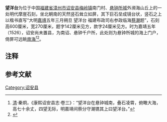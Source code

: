 {{文物保护单位
|名称 = 望洋台
|图片 = [[File:Wangyang_Tai_in_zhaoan_2013-06.JPG|220px]]
|说明 = 望洋台，2013年6月
|级别 = 县级文物保护单位
|省名 = 福建省
|市/县名 = 诏安县
|所在 = 梅岭镇南门村
|坐标 =<!-- 请使用{{Coord}}模板 -->
|分类 = 不详
|时代 = 明
|编号 = 第一批，编号不详
|登录 = 不详
}}
'''望洋台'''为位于中国[[福建省|福建省]][[漳州市|漳州市]][[诏安县|诏安县]][[梅岭镇|梅岭镇]]南门村、[[悬钟所城墙|悬钟所城]]外濒海山丘上的一处明代摩崖石刻，坐北朝南的天然竖石耸立如屏，其下巨石垒成镜台状，竖石之上以楷书直写“大明[[嘉靖|嘉靖]]五年三月朔旦 望洋台 福建布政司右参政临海[[蔡潮|蔡潮]]题”，石刻高600厘米，宽270厘米，题字142厘米见方，款字24厘米见方。时为嘉靖五年（1526），诏安尚未置县，为南诏、悬钟千户所，此处则为悬钟所城的海上门户，倚屏可远眺[[南海|南海]]<ref group="注">[[清|清]]·秦炯，《康熙诏安县志·卷三》：“望洋台在悬钟城南，叠石凌霄，俯瞰大海，高七十余丈，四望无际，明嘉靖间蔡分守潮镌其上曰望洋台。”</ref><ref>{{cite web |url=http://cunwu.cuncun8.com/?ctl=village&act=articleedit&geoCode=74531586&category_code=404750336&id=727175|title=《望洋台》|accessdate=2013-07-14|work=|publisher=世纪之村}}</ref>。
{{Wide image|The South China Sea View from Wangyang Tai 2013-06.jpg|1100px|望洋台所望之南海}}
==注释==
{{reflist|group="注"}}
==参考文献==
{{reflist}}
{{fujian-stub}}
{{DEFAULTSORT:W望}}
[[Category:诏安县|Category:诏安县]]
